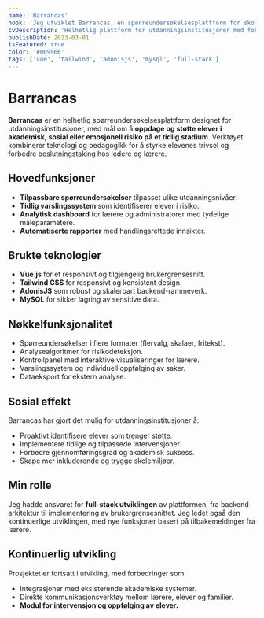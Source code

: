 ```yaml
---
name: 'Barrancas'
hook: 'Jeg utviklet Barrancas, en spørreundersøkelsesplattform for skoler som identifiserer elever i risikosituasjoner og muliggjør tidlige intervensjoner.'
cvDescription: 'Helhetlig plattform for utdanningsinstitusjoner med fokus på å oppdage og støtte elever i risiko. Full-stack utvikling, arkitekturdesign og kontinuerlig videreutvikling.'
publishDate: 2023-03-01
isFeatured: true
color: '#009966'
tags: ['vue', 'tailwind', 'adonisjs', 'mysql', 'full-stack']
---
```


# Barrancas

**Barrancas** er en helhetlig spørreundersøkelsesplattform designet for utdanningsinstitusjoner, med mål om å **oppdage og støtte elever i akademisk, sosial eller emosjonell risiko på et tidlig stadium**. Verktøyet kombinerer teknologi og pedagogikk for å styrke elevenes trivsel og forbedre beslutningstaking hos ledere og lærere.

## Hovedfunksjoner

- **Tilpassbare spørreundersøkelser** tilpasset ulike utdanningsnivåer.
- **Tidlig varslingssystem** som identifiserer elever i risiko.
- **Analytisk dashboard** for lærere og administratorer med tydelige måleparametere.
- **Automatiserte rapporter** med handlingsrettede innsikter.

## Brukte teknologier

- **Vue.js** for et responsivt og tilgjengelig brukergrensesnitt.
- **Tailwind CSS** for responsivt og konsistent design.
- **AdonisJS** som robust og skalerbart backend-rammeverk.
- **MySQL** for sikker lagring av sensitive data.

## Nøkkelfunksjonalitet

- Spørreundersøkelser i flere formater (flervalg, skalaer, fritekst).
- Analysealgoritmer for risikodeteksjon.
- Kontrollpanel med interaktive visualiseringer for lærere.
- Varslingssystem og individuell oppfølging av saker.
- Dataeksport for ekstern analyse.

## Sosial effekt

Barrancas har gjort det mulig for utdanningsinstitusjoner å:

- Proaktivt identifisere elever som trenger støtte.
- Implementere tidlige og tilpassede intervensjoner.
- Forbedre gjennomføringsgrad og akademisk suksess.
- Skape mer inkluderende og trygge skolemiljøer.

## Min rolle

Jeg hadde ansvaret for **full-stack utviklingen** av plattformen, fra backend-arkitektur til implementering av brukergrensesnittet. Jeg ledet også den kontinuerlige utviklingen, med nye funksjoner basert på tilbakemeldinger fra lærere.

## Kontinuerlig utvikling

Prosjektet er fortsatt i utvikling, med forbedringer som:

- Integrasjoner med eksisterende akademiske systemer.
- Direkte kommunikasjonsverktøy mellom lærere, elever og familier.
- **Modul for intervensjon og oppfølging av elever.**

